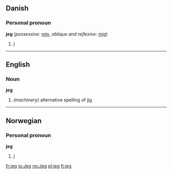 ==Danish==
===Personal pronoun===
'''jeg''' (''possessive:'' [[min]], ''oblique and reflexive:'' [[mig]])
# [[I]]

----

==English==
===Noun===
'''jeg'''
#''(machinery)'' alternative spelling of [[jig]]

----

==Norwegian==
===Personal pronoun===
'''jeg'''
# [[I]]
[[fr:jeg]]
[[io:Jeg]]
[[no:Jeg]]
[[pl:jeg]]
[[fi:jeg]]